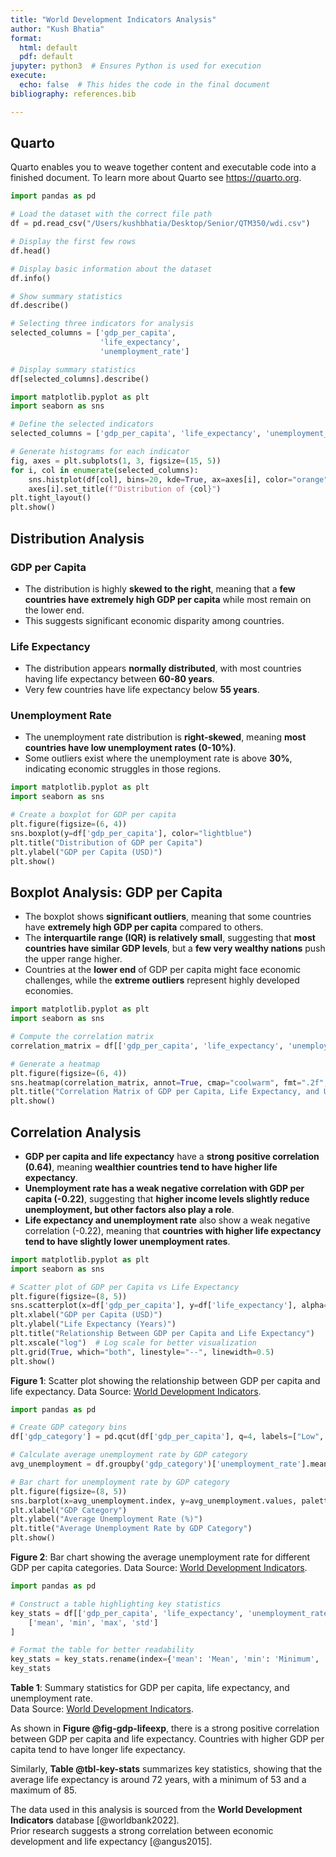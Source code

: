 ```yaml
---
title: "World Development Indicators Analysis"
author: "Kush Bhatia"
format:
  html: default
  pdf: default
jupyter: python3  # Ensures Python is used for execution
execute:
  echo: false  # This hides the code in the final document
bibliography: references.bib

---
```


## Quarto

Quarto enables you to weave together content and executable code into a finished document. To learn more about Quarto see <https://quarto.org>.


``` python
import pandas as pd

# Load the dataset with the correct file path
df = pd.read_csv("/Users/kushbhatia/Desktop/Senior/QTM350/wdi.csv")

# Display the first few rows
df.head()
```

```python
# Display basic information about the dataset
df.info()

# Show summary statistics
df.describe()
```

```python
# Selecting three indicators for analysis
selected_columns = ['gdp_per_capita', 
                    'life_expectancy', 
                    'unemployment_rate']

# Display summary statistics
df[selected_columns].describe()
```

```python
import matplotlib.pyplot as plt
import seaborn as sns

# Define the selected indicators
selected_columns = ['gdp_per_capita', 'life_expectancy', 'unemployment_rate']

# Generate histograms for each indicator
fig, axes = plt.subplots(1, 3, figsize=(15, 5))
for i, col in enumerate(selected_columns):
    sns.histplot(df[col], bins=20, kde=True, ax=axes[i], color="orange", edgecolor="black")
    axes[i].set_title(f"Distribution of {col}")
plt.tight_layout()
plt.show()


```

## Distribution Analysis

### GDP per Capita
- The distribution is highly **skewed to the right**, meaning that a **few countries have extremely high GDP per capita** while most remain on the lower end.
- This suggests significant economic disparity among countries.

### Life Expectancy
- The distribution appears **normally distributed**, with most countries having life expectancy between **60-80 years**.
- Very few countries have life expectancy below **55 years**.

### Unemployment Rate
- The unemployment rate distribution is **right-skewed**, meaning **most countries have low unemployment rates (0-10%)**.
- Some outliers exist where the unemployment rate is above **30%**, indicating economic struggles in those regions.


```python
import matplotlib.pyplot as plt
import seaborn as sns

# Create a boxplot for GDP per capita
plt.figure(figsize=(6, 4))
sns.boxplot(y=df['gdp_per_capita'], color="lightblue")
plt.title("Distribution of GDP per Capita")
plt.ylabel("GDP per Capita (USD)")
plt.show()
```


## Boxplot Analysis: GDP per Capita

- The boxplot shows **significant outliers**, meaning that some countries have **extremely high GDP per capita** compared to others.
- The **interquartile range (IQR) is relatively small**, suggesting that **most countries have similar GDP levels**, but a **few very wealthy nations** push the upper range higher.
- Countries at the **lower end** of GDP per capita might face economic challenges, while the **extreme outliers** represent highly developed economies.

```python
import matplotlib.pyplot as plt
import seaborn as sns

# Compute the correlation matrix
correlation_matrix = df[['gdp_per_capita', 'life_expectancy', 'unemployment_rate']].corr()

# Generate a heatmap
plt.figure(figsize=(6, 4))
sns.heatmap(correlation_matrix, annot=True, cmap="coolwarm", fmt=".2f", linewidths=0.5)
plt.title("Correlation Matrix of GDP per Capita, Life Expectancy, and Unemployment Rate")
plt.show()
```

## Correlation Analysis

- **GDP per capita and life expectancy** have a **strong positive correlation (0.64)**, meaning **wealthier countries tend to have higher life expectancy**.
- **Unemployment rate has a weak negative correlation with GDP per capita (-0.22)**, suggesting that **higher income levels slightly reduce unemployment, but other factors also play a role**.
- **Life expectancy and unemployment rate** also show a weak negative correlation (-0.22), meaning that **countries with higher life expectancy tend to have slightly lower unemployment rates**.

```python
import matplotlib.pyplot as plt
import seaborn as sns

# Scatter plot of GDP per Capita vs Life Expectancy
plt.figure(figsize=(8, 5))
sns.scatterplot(x=df['gdp_per_capita'], y=df['life_expectancy'], alpha=0.7, color="blue")
plt.xlabel("GDP per Capita (USD)")
plt.ylabel("Life Expectancy (Years)")
plt.title("Relationship Between GDP per Capita and Life Expectancy")
plt.xscale("log")  # Log scale for better visualization
plt.grid(True, which="both", linestyle="--", linewidth=0.5)
plt.show()
```

::: {#fig-gdp-lifeexp .figure}
**Figure 1**: Scatter plot showing the relationship between GDP per capita and life expectancy. Data Source: [World Development Indicators](https://databank.worldbank.org/source/world-development-indicators).
:::

```python
import pandas as pd

# Create GDP category bins
df['gdp_category'] = pd.qcut(df['gdp_per_capita'], q=4, labels=["Low", "Lower-Mid", "Upper-Mid", "High"])

# Calculate average unemployment rate by GDP category
avg_unemployment = df.groupby('gdp_category')['unemployment_rate'].mean()

# Bar chart for unemployment rate by GDP category
plt.figure(figsize=(8, 5))
sns.barplot(x=avg_unemployment.index, y=avg_unemployment.values, palette="Blues")
plt.xlabel("GDP Category")
plt.ylabel("Average Unemployment Rate (%)")
plt.title("Average Unemployment Rate by GDP Category")
plt.show()

```

::: {#fig-unemployment .figure}
**Figure 2**: Bar chart showing the average unemployment rate for different GDP per capita categories. Data Source: [World Development Indicators](https://databank.worldbank.org/source/world-development-indicators).
:::

```python
import pandas as pd

# Construct a table highlighting key statistics
key_stats = df[['gdp_per_capita', 'life_expectancy', 'unemployment_rate']].describe().loc[
    ['mean', 'min', 'max', 'std']
]

# Format the table for better readability
key_stats = key_stats.rename(index={'mean': 'Mean', 'min': 'Minimum', 'max': 'Maximum', 'std': 'Standard Deviation'})
key_stats

```

::: {#tbl-key-stats .table}
**Table 1**: Summary statistics for GDP per capita, life expectancy, and unemployment rate.  
Data Source: [World Development Indicators](https://databank.worldbank.org/source/world-development-indicators).
:::


As shown in **Figure @fig-gdp-lifeexp**, there is a strong positive correlation between GDP per capita and life expectancy. Countries with higher GDP per capita tend to have longer life expectancy.

Similarly, **Table @tbl-key-stats** summarizes key statistics, showing that the average life expectancy is around 72 years, with a minimum of 53 and a maximum of 85.


The data used in this analysis is sourced from the **World Development Indicators** database [@worldbank2022].  
Prior research suggests a strong correlation between economic development and life expectancy [@angus2015].
